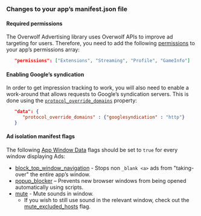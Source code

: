 ### Changes to your app’s manifest.json file

#### Required permissions

The Overwolf Advertising library uses Overwolf APIs to improve ad targeting for users. Therefore, you need to add the following [permissions](/api/manifest#permissions-array) to your app’s permissions array:

```json
   "permissions": ["Extensions", "Streaming", "Profile", "GameInfo"]
```

#### Enabling Google’s syndication

In order to get impression tracking to work, you will also need to enable a work-around that allows requests to Google’s syndication servers. This is done using the [`protocol_override_domains`](/api/manifest#protocol_override_domains) property:
 
```json
   "data": {    
      "protocol_override_domains" : {"googlesyndication" : "http"}
   }
```

#### Ad isolation manifest flags

The following [App Window Data](/api/manifest#extension_window_data-object) flags should be set to `true` for every window displaying Ads:

* [block_top_window_navigation](/api/manifest#windows-block_top_window_navigation) -  Stops non `_blank <a>` ads from "taking-over" the entire app’s window.
* [popup_blocker](/api/manifest#popup_blocker) – Prevents new browser windows from being opened automatically using scripts.
* [mute](/api/manifest#windows-mute) - Mute sounds in window.
   * If you wish to still use sound in the relevant window, check out the [mute_excluded_hosts](/api/manifest#mute_excluded_hosts) flag.